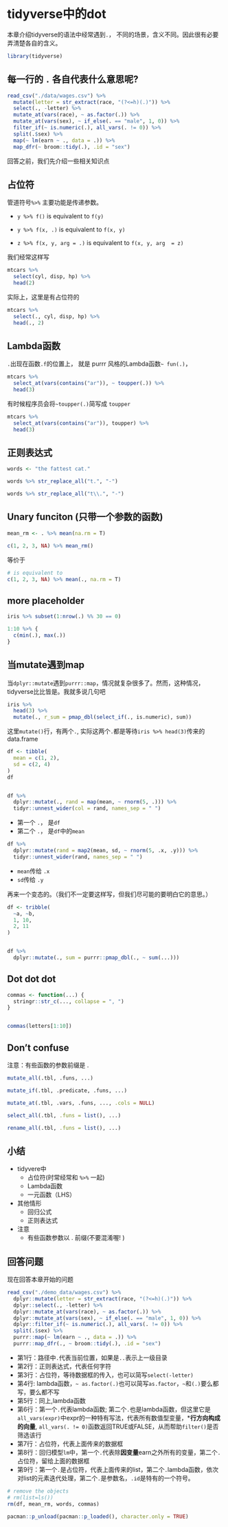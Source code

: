 # tidyverse中的dot {#tidyverse-dot}

本章介绍tidyverse的语法中经常遇到`.`， 不同的场景，含义不同。因此很有必要弄清楚各自的含义。

```r
library(tidyverse)
```


## 每一行的 `.` 各自代表什么意思呢?

```r
read_csv("./data/wages.csv") %>%
  mutate(letter = str_extract(race, "(?<=h)(.)")) %>%
  select(., -letter) %>%
  mutate_at(vars(race), ~ as.factor(.)) %>%
  mutate_at(vars(sex), ~ if_else(. == "male", 1, 0)) %>%
  filter_if(~ is.numeric(.), all_vars(. != 0)) %>%
  split(.$sex) %>%
  map(~ lm(earn ~ ., data = .)) %>%
  map_dfr(~ broom::tidy(.), .id = "sex")
```

回答之前，我们先介绍一些相关知识点

## 占位符

管道符号` %>%` 主要功能是传递参数。

- `y %>% f()` is equivalent to `f(y)` 

- `y %>% f(x, .)` is equivalent to `f(x, y)` 
 
- `z %>% f(x, y, arg = .)` is equivalent to `f(x, y, arg  = z)`

我们经常这样写
```r
mtcars %>%
  select(cyl, disp, hp) %>%
  head(2)
```

实际上，这里是有占位符的
```r
mtcars %>%
  select(., cyl, disp, hp) %>%
  head(., 2)
```

## Lambda函数

`.`出现在函数`.f`的位置上， 就是 purrr 风格的Lambda函数`~ fun(.)`， 
```r
mtcars %>%
  select_at(vars(contains("ar")), ~ toupper(.)) %>%
  head(3)
```

有时候程序员会将`~toupper(.) `简写成 `toupper`
```r
mtcars %>%
  select_at(vars(contains("ar")), toupper) %>%
  head(3)
```


## 正则表达式

```r
words <- "the fattest cat."
```


```r
words %>% str_replace_all("t.", "-")
```


```r
words %>% str_replace_all("t\\.", "-")
```


## Unary funciton (只带一个参数的函数)
<!-- A pipeline with a dot (.) as LHS will create a unary function. -->

```r
mean_rm <- . %>% mean(na.rm = T)

c(1, 2, 3, NA) %>% mean_rm()
```

等价于
```r
# is equivalent to
c(1, 2, 3, NA) %>% mean(., na.rm = T)
```


## more placeholder



```r
iris %>% subset(1:nrow(.) %% 30 == 0)
```


```r
1:10 %>% {
  c(min(.), max(.))
}
```


## 当mutate遇到map

当`dplyr::mutate`遇到`purrr::map`，情况就复杂很多了。然而，这种情况，tidyverse比比皆是。我就多说几句吧

```r
iris %>%
  head(3) %>%
  mutate(., r_sum = pmap_dbl(select_if(., is.numeric), sum))
```

这里`mutate()`行，有两个`.`, 实际这两个`.`都是等待`iris %>% head(3)`传来的data.frame



```r
df <- tibble(
  mean = c(1, 2),
  sd = c(2, 4)
)
df


df %>%
  dplyr::mutate(., rand = map(mean, ~ rnorm(5, .))) %>%
  tidyr::unnest_wider(col = rand, names_sep = " ")
```


- 第一个 `.`， 是`df`
- 第二个 `.`， 是`df`中的`mean`



```r
df %>%
  dplyr::mutate(rand = map2(mean, sd, ~ rnorm(5, .x, .y))) %>%
  tidyr::unnest_wider(rand, names_sep = " ")
```

- `mean`传给 `.x`
- `sd`传给 `.y`



再来一个变态的。（我们不一定要这样写，但我们尽可能的要明白它的意思。）

```r
df <- tribble(
  ~a, ~b,
  1, 10,
  2, 11
)


df %>%
  dplyr::mutate(., sum = purrr::pmap_dbl(., ~ sum(...)))
```





## Dot dot dot
```r
commas <- function(...) {
  stringr::str_c(..., collapse = ", ")
}


commas(letters[1:10])
```



## Don't confuse 

<!-- Don't confuse with many function arguments that are prefixed with a . -->
注意：有些函数的参数前缀是 .

```r
mutate_all(.tbl, .funs, ...)

mutate_if(.tbl, .predicate, .funs, ...)

mutate_at(.tbl, .vars, .funs, ..., .cols = NULL)

select_all(.tbl, .funs = list(), ...)

rename_all(.tbl, .funs = list(), ...)
```



## 小结

* tidyvere中
  + 占位符(时常经常和 `%>%` 一起)
  + Lambda函数
  + 一元函数（LHS）
 
* 其他情形
  + 回归公式
  + 正则表达式
 
* 注意
  + 有些函数参数以 . 前缀(不要混淆喔! )
 
 
 

## 回答问题

现在回答本章开始的问题

```r
read_csv("./demo_data/wages.csv") %>%
  dplyr::mutate(letter = str_extract(race, "(?<=h)(.)")) %>%
  dplyr::select(., -letter) %>%
  dplyr::mutate_at(vars(race), ~ as.factor(.)) %>%
  dplyr::mutate_at(vars(sex), ~ if_else(. == "male", 1, 0)) %>%
  dplyr::filter_if(~ is.numeric(.), all_vars(. != 0)) %>%
  split(.$sex) %>%
  purrr::map(~ lm(earn ~ ., data = .)) %>%
  purrr::map_dfr(., ~ broom::tidy(.), .id = "sex")
```

- 第1行：路径中`.`代表当前位置，如果是`..`表示上一级目录
- 第2行：正则表达式，代表任何字符
- 第3行：占位符，等待数据框的传入，也可以简写`select(-letter)`
- 第4行: lambda函数，`~ as.factor(.)`也可以简写`as.factor`，`~`和`(.)`要么都写，要么都不写
- 第5行：同上,lambda函数
- 第6行：第一个`.`代表lambda函数; 第二个`.`也是lambda函数，但这里它是`all_vars(expr)`中expr的一种特有写法，代表所有数值型变量，***行方向构成的向量**, `all_vars(. != 0)`函数返回TRUE或FALSE，从而帮助`filter()`是否筛选该行
- 第7行：占位符，代表上面传来的数据框
- 第8行：回归模型`lm`中，第一个`.`代表除**因变量**earn之外所有的变量，第二个`.`占位符，留给上面的数据框
- 第9行：第一个`.`是占位符，代表上面传来的list，第二个`.`lambda函数，依次对list的元素迭代处理，第二个`.`是参数名，`.id`是特有的一个符号。



```r
# remove the objects
# rm(list=ls())
rm(df, mean_rm, words, commas)
```

```r
pacman::p_unload(pacman::p_loaded(), character.only = TRUE)
```
